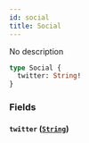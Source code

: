 ```yaml
---
id: social
title: Social
---
```



No description


```graphql
type Social {
  twitter: String!
}
```


### Fields

#### `twitter` ([`String`](/docs/GraphQL/scalars/string))






